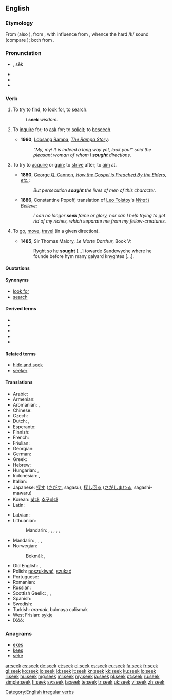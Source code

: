 {{also|sek}}
==English==

===Etymology===
From {{etyl|enm}} {{term|seken|lang=enm}} (also {{term|sechen|lang=enm}}), from {{etyl|ang|en}} {{term|secan|sēċan|to seek; try to find, to look for, make search for; try to get; strive to effect, aim at, strive after; seek after, try to provide for; try to find out by investigation or examination; enquire about; try to learn by asking, ask, ask for, inquire; look to for, expect from; visit, go to; resort to; go, move, proceed; approach, attain to; attack, pursue, follow|lang=ang}}, with influence from {{etyl|non|en}} {{term|sœkja|lang=non}}, whence the hard /k/ sound (compare {{term|beseech|lang=en}}); both from {{proto|Germanic|sōkijanan|to seek|lang=en}}.

===Pronunciation===
* {{IPA|/siːk/}}, sēk
* {{audio|en-us-seek.ogg|Audio (US)}}
* {{homophones|Sikh}}
* {{rhymes|iːk}}

===Verb===
{{en-verb|seeks|seeking|sought}}

# {{transitive}} To [[try]] to [[find]], to [[look for]], to [[search]].
#: ''I '''seek''' wisdom.''
# {{transitive}} To [[inquire]] for; to [[ask]] for; to [[solicit]]; to [[beseech]].
#* '''1960''', [[w:Lobsang Rampa|Lobsang Rampa]], ''[[s:The Rampa Story/Chapter Nine|The Rampa Story]]'':
#*: ''“My, my! It is indeed a long way yet, look you!” said the pleasant woman of whom I '''sought''' directions.''
# {{transitive}} To try to [[acquire]] or [[gain]]; to [[strive]] after; to [[aim]] at.
#* '''1880''', [[w:George Q. Cannon|George Q. Cannon]], ''[[s:Journal of Discourses/Volume 23/How the Gospel is Preached By the Elders, etc.|How the Gospel is Preached By the Elders, etc.]]'':
#*: ''But persecution '''sought''' the lives of men of this character.''
#* '''1886''', Constantine Popoff, translation of [[w:Leo Tolstoy|Leo Tolstoy]]'s ''[[s:What I Believe (Tolstoy)/Chapter 12|What I Believe]]'':
#*: ''I can no longer '''seek''' fame or glory, nor can I help trying to get rid of my riches, which separate me from my fellow-creatures.''
# {{intransitive|obsolete}} To [[go]], [[move]], [[travel]] (in a given direction).
#* '''1485''', Sir Thomas Malory, ''Le Morte Darthur'', Book V:
#*: Ryght so he '''sought''' [...] towarde Sandewyche where he founde before hym many galyard knyghtes [...].

====Quotations====
{{seeMoreCites}}

====Synonyms====
* [[look for]]
* [[search]]

====Derived terms====
* {{l|en|aseek}}
* {{l|en|beseek}}
* {{l|en|forseek}}
* {{l|en|misseek}}
* {{l|en|seek out}}

====Related terms====
* [[hide and seek]]
* [[seeker]]

====Translations====
{{trans-top|to try to find}}
* Arabic: {{t+|ar|بحث|tr=báHatha}}
* Armenian: {{t-|hy|փնտրել|tr=p’ntrel}}
* Aromanian: {{t+|rup|caftu}}, {{t-|rup|tser}}
* Chinese:
* Czech: {{t+|cs|hledat}}
* Dutch: {{t+|nl|zoeken}}, {{t+|nl|nastreven}}
* Esperanto: {{t+|eo|serĉi|xs=Esperanto}}
* Finnish: {{t+|fi|etsiä}}
* French: {{t+|fr|chercher}}
* Friulian: {{tø|fur|cirî}}
* Georgian: {{t+|ka|ძებნა|sc=Geor}}
* German: {{t+|de|suchen}}
* Greek: {{t+|el|ζητώ|tr=zitó}}
* Hebrew: {{t+|he|חיפש|alt=חִפֵּשׂ|tr=chipés}}
* Hungarian: {{t+|hu|keres}}, {{t+|hu|kutat}}
* Indonesian: {{t+|id|cari|alt=mencari|xs=Indonesian}}, {{t+|id|cari|alt=mencari-cari|xs=Indonesian}}
* Italian: {{t+|it|cercare}}
* Japanese: [[探す]] ([[さがす]], sagasu), [[探し回る]] ([[さがしまわる]], sagashi-mawaru)
* Korean: [[찾다]], [[추구하다]]
* Latin: {{t-|la|quaerere}}
{{trans-mid}}
* Latvian: {{t-|lv|meklēt}}
* Lithuanian: {{t+|lt|ieškoti}}
*: Mandarin: {{t-|cmn|找|tr=zhǎo|sc=Hani}}, {{t|cmn|找尋|sc=Hani}}, {{t|cmn|找寻|tr=zhǎoxún|sc=Hani}}, {{t-|cmn|尋找|sc=Hani}}, {{t-|cmn|寻找|tr=xúnzhǎo|sc=Hani}}, {{t-|cmn|搜索|tr=sōusuǒ|sc=Hani}}
* Mandarin: {{zh-tsp|找尋|找寻|zhǎoxún}}, {{zh-tsp|尋找|寻找|xúnzhǎo}}, {{zh-zh-p|搜索|sōusuǒ}}, {{zh-zh-p|找|zhǎo}}
* Norwegian:
*: Bokmål: {{t+|no|søke}}, {{t+|no|lete}}
* Old English: {{t-|ang|secan|alt=sēċan|xs=Old English}}, {{t-|ang|neosian|alt=nēosian|xs=Old English}}
* Polish: [[poszukiwać]], [[szukać]]
* Portuguese: {{t+|pt|procurar}}
* Romanian: {{t+|ro|căuta}}
* Russian: {{t+|ru|искать|tr=iskát'}}
* Scottish Gaelic: {{t-|gd|lorg}}, {{t-|gd|sir}}, {{t-|gd|iarr}}
* Spanish: {{t+|es|buscar}}
* Swedish: {{t+|sv|söka}}
* Turkish: ''aramak'', bulmaya calismak
* West Frisian: [[sykje]]
* !Xóõ: {{tø|nmn|!xáa}}
{{trans-bottom}}

===Anagrams===
* [[ekes#English|ekes]]
* [[kees#English|kees]]
* [[seke#English|seke]]

[[Category:English irregular verbs]]

[[ar:seek]]
[[cs:seek]]
[[de:seek]]
[[et:seek]]
[[el:seek]]
[[es:seek]]
[[eu:seek]]
[[fa:seek]]
[[fr:seek]]
[[gl:seek]]
[[ko:seek]]
[[io:seek]]
[[id:seek]]
[[it:seek]]
[[kn:seek]]
[[kk:seek]]
[[ku:seek]]
[[lo:seek]]
[[li:seek]]
[[hu:seek]]
[[mg:seek]]
[[ml:seek]]
[[my:seek]]
[[ja:seek]]
[[pl:seek]]
[[pt:seek]]
[[ru:seek]]
[[simple:seek]]
[[fi:seek]]
[[sv:seek]]
[[ta:seek]]
[[te:seek]]
[[tr:seek]]
[[uk:seek]]
[[vi:seek]]
[[zh:seek]]